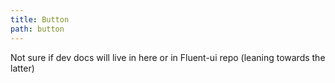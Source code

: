 ---
title: Button
path: button
---

Not sure if dev docs will live in here or in Fluent-ui repo (leaning towards the latter)
